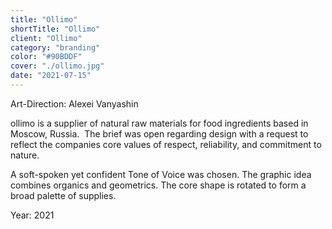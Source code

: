 ```yaml
---
title: "Ollimo"
shortTitle: "Ollimo"
client: "Ollimo"
category: "branding"
color: "#90BDDF"
cover: "./ollimo.jpg"
date: "2021-07-15"
---
```


Art-Direction: Alexei Vanyashin

ollimo is a supplier of natural raw materials for food ingredients based in Moscow, Russia. 
The brief was open regarding design with a request to reflect the companies core values of respect, reliability, and commitment to nature.

A soft-spoken yet confident Tone of Voice was chosen. The graphic idea combines organics and geometrics. The core shape is rotated to form a broad palette of supplies. 

Year: 2021


